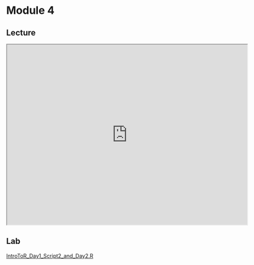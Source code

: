 # Module 4

## Lecture
<iframe src="https://docs.google.com/presentation/d/1ObkaEBYlpKLBavHNp_XCK8hPWVXxuxcZ/preview" width="640" height="480" allow="autoplay"></iframe>

## Lab
[IntroToR_Day1_Script2_and_Day2.R](https://drive.google.com/file/d/1IrfQhNDEJjU_hbonqJsfIs2dKYCTG2XW/view?usp=sharing)
